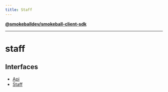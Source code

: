 ```yaml
---
title: Staff
---
```

[**@smokeballdev/smokeball-client-sdk**](../../../README.md)

***

# staff

## Interfaces

- [Api](interfaces/Api.md)
- [Staff](interfaces/Staff.md)
